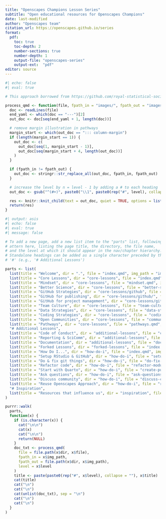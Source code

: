 ```yaml
---
title: "Openscapes Champions Lesson Series"
subtitle: "Open educational resources for Openscapes Champions" 
date: last-modified
author: "Openscapes team"
citation_url: https://openscapes.github.io/series
format:
  pdf:
    toc: true
    toc-depth: 2
    number-sections: true
    number-depth: 1
    output-file: "openscapes-series"
    output-ext:  "pdf"
editor: source
---
```


```r
#| echo: false
#| eval: true

# This approach borrowed from https://github.com/royal-statistical-society/datavisguide/blob/main/_make_pdf.qmd

process_qmd <- function(file, fpath_in = "images/", fpath_out = "images/", level = 1) {
  doc <- readLines(file)
  end_yaml <- which(doc == "---")[2]
  out_doc <- doc[seq(end_yaml + 1, length(doc))]

  # remove margin illustration in pathways
  margin_start <- which(out_doc == "::: column-margin")
  if (length(margin_start == 1)) {
    out_doc <- c(
      out_doc[seq(1, margin_start - 1)],
      out_doc[seq(margin_start + 4, length(out_doc))]
    )
  }

  if (fpath_in != fpath_out) {
    out_doc <- stringr::str_replace_all(out_doc, fpath_in, fpath_out)
  }

  # increase the level by n = level - 1 by adding a # to each heading
  out_doc <- gsub("^(#+)", paste0("\\1", paste0(rep("#", level), collapse = "")), out_doc)

  res <- knitr::knit_child(text = out_doc, quiet = TRUE, options = list(eval = FALSE, echo = TRUE))
  return(res)
}
```

```r
#| output: asis
#| echo: false
#| eval: true
#| message: false

# To add a new page, add a new list item to the "parts" list, following the
# attern here, listing the page title, the directory, the file name,
# and the level at which it should appear in the nav/chapter hierarchy.
# Standalone headings can be added as a single character preceded by the
# '#' (e.g., '# Additional Lessons')

parts <- list(
  list(title = "Welcome", dir = ".", file = "index.qmd", img_path = "images/", level = 1),
  list(title = "Core Lessons", dir = "core-lessons", file = "index.qmd", img_path = "images/", level = 1),
  list(title = "Mindset", dir = "core-lessons", file = "mindset.qmd", img_path = "images/", level = 2),
  list(title = "Better Science", dir = "core-lessons", file = "better-science.qmd", img_path = "images/", level = 2),
  list(title = "GitHub Strategies", dir = "core-lessons/github", file = "index.qmd", img_path = "images/", level = 2),
  list(title = "GitHub for publishing", dir = "core-lessons/github/", file = "github-pub.qmd", img_path = "images/", level = 3),
  list(title = "GitHub for project management", dir = "core-lessons/github/", file = "github-issues.qmd", img_path = "images/", level = 3),
  list(title = "Team Culture", dir = "core-lessons", file = "team-culture.qmd", img_path = "images/", level = 2),
  list(title = "Data Strategies", dir = "core-lessons", file = "data-strategies.qmd", img_path = "images/", level = 2),
  list(title = "Coding Strategies", dir = "core-lessons", file = "coding-strategies.qmd", img_path = "images/", level = 2),
  list(title = "Open Communities", dir = "core-lessons", file = "communities.qmd", img_path = "images/", level = 2),
  list(title = "Pathways", dir = "core-lessons", file = "pathways.qmd", img_path = "images/", level = 2),
  "# Additional Lessons",
  list(title = "Code of Conduct", dir = "additional-lessons", file = "code-of-conduct.qmd", img_path = "images/", level = 2),
  list(title = "Reporting & SciComm", dir = "additional-lessons", file = "reporting-scicomm.qmd", img_path = "images/", level = 2),
  list(title = "Documentation", dir = "additional-lessons", file = "documentation.qmd", img_path = "images/", level = 2),
  list(title = "Forked Lessons", dir = "forked-lessons", file = "index.qmd", img_path = "images/", level = 1),
  list(title = "How Do I...", dir = "how-do-i", file = "index.qmd", img_path = "images/", level = 1),
  list(title = "Setup RStudio & GitHub", dir = "how-do-i", file = "setup-rstudio-github.qmd", img_path = "images/", level = 2),
  list(title = "Do & fix git things", dir = "how-do-i", file = "do-fix-git-things.qmd", img_path = "images/", level = 2),
  list(title = "Refactor code", dir = "how-do-i", file = "refactor-modularize-code.qmd", img_path = "images/", level = 2),
  list(title = "Start with Quarto", dir = "how-do-i", file = "create-publish-quarto.qmd", img_path = "images/", level = 2),
  list(title = "Ask questions", dir = "how-do-i", file = "ask-questions.qmd", img_path = "images/", level = 2),
  list(title = "Discuss community", dir = "how-do-i", file = "discuss-community.qmd", img_path = "images/", level = 2),
  list(title = "Reuse Openscapes Approach", dir = "how-do-i", file = "reuse-openscapes-approach.qmd", img_path = "images/", level = 2),
  "# Inspiration",
  list(title = "Resources that influence us", dir = "inspiration", file = "resources-that-influence.qmd", img_path = "images/", level = 2)
)

purrr::walk(
  parts,
  function(x) {
    if (is.character(x)) {
      cat("\n\n")
      cat(x)
      cat("\n\n")
      return(NULL)
    }
    doc_txt <- process_qmd(
      file = file.path(x$dir, x$file),
      fpath_in = x$img_path,
      fpath_out = file.path(x$dir, x$img_path),
      level = x$level
    )
    title <- paste(paste0(rep("#", x$level), collapse = ""), x$title)
    cat(title)
    cat("\n")
    cat("\n")
    cat(unlist(doc_txt), sep = "\n")
    cat("\n")
    cat("\n")
  }
)
```
